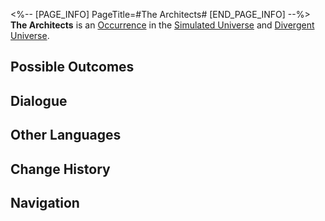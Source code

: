 <%-- [PAGE_INFO]
PageTitle=#The Architects#
[END_PAGE_INFO] --%>
{{Stub}}
{{Simulated Universe Event Infobox
|id            = 11501
|title         = 
|image         = Occurrence Default.png
|domains_su    = Unknown
|domains_swarm = Unknown
|domains_gng   = Unknown
|domains_du    = Unknown
|domains_und   = Unknown
|requirements  = 
|prev          = 
|next          = 
|characters    = 
|factions      = 
|order         = 076
|order_du      = 018
}}
'''The Architects''' is an [[Divergent Universe/Occurrence|Occurrence]] in the [[Simulated Universe]] and [[Divergent Universe]].

==Possible Outcomes==
{{Possible Outcomes
|choice_1 = Thank the Aeon Qlipoth.
|result_1 = Obtain 1 Scepter(s) of 2-star rarity.
|modes_1  = und

|choice_2 = Leave.
|result_2 = Obtain 200 Cosmic Fragment(s).
|modes_2  = und

|choice_3 = Thank the Aeon Qlipoth.
|result_3 = Obtain 1 Curio(s) of 2-star rarity.
|modes_3  = du

|choice_4 = Thank the Aeon Qlipoth.
|result_4 = Obtain 1 Curio.
|modes_4  = su,swarm,gng

|choice_5 = Leave.
|result_5 = Obtain 150 Cosmic Fragment(s).
|modes_5  = su,swarm,gng,du

}}
<!--
==Gameplay Notes==
* 
-->
==Dialogue==
{{Dialogue Start}}
:{{tx}}
{{Dialogue End}}

==Other Languages==
{{Other Languages
|en   = The Architects
|zhs  = 筑城者
|zht  = 築城者
|ja   = {{Rubi|建創者|けんそうしゃ}}
|ko   = 축성가(築城家)
|es   = Los Arquitectos
|fr   = Les Architectes
|ru   = Архитекторы
|th   = ผู้สร้างเมือง
|vi   = Đấng Kiến Tạo
|de   = Die Architekten
|id   = Architect
|pt   = Os Arquitetos
}}

==Change History==
{{Change History|1.0}}

==Navigation==
{{Occurrence Navbox}}